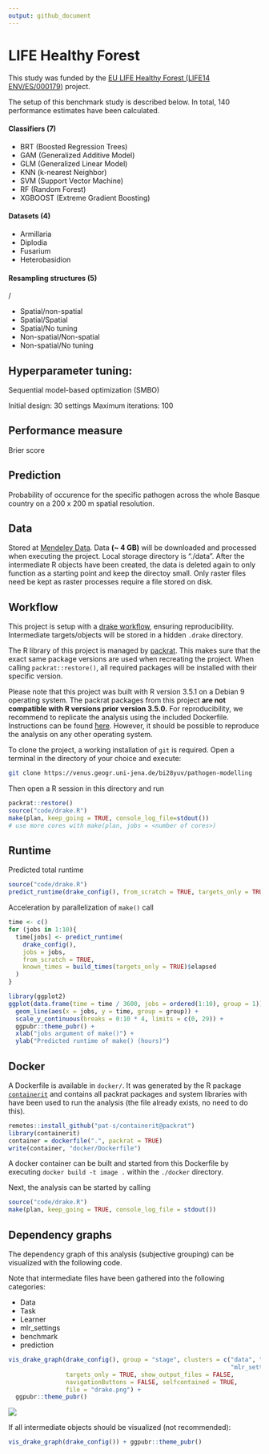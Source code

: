 ```yaml
---
output: github_document
---
```


# LIFE Healthy Forest

This study was funded by the [EU LIFE Healthy Forest (LIFE14 ENV/ES/000179)](http://ec.europa.eu/environment/life/project/Projects/index.cfm?fuseaction=search.dspPage&n_proj_id=5219) project.

The setup of this benchmark study is described below. 
In total, 140 performance estimates have been calculated.

#### Classifiers (7)

- BRT (Boosted Regression Trees)
- GAM (Generalized Additive Model)
- GLM (Generalized Linear Model)
- KNN (k-nearest Neighbor)
- SVM (Support Vector Machine)
- RF (Random Forest)
- XGBOOST (Extreme Gradient Boosting)

#### Datasets (4)

- Armillaria
- Diplodia
- Fusarium
- Heterobasidion

#### Resampling structures (5)

<performance estimation>/<hyperparameter tuning>

- Spatial/non-spatial
- Spatial/Spatial
- Spatial/No tuning
- Non-spatial/Non-spatial
- Non-spatial/No tuning

## Hyperparameter tuning: 

Sequential model-based optimization (SMBO)

Initial design: 30 settings
Maximum iterations: 100

## Performance measure

Brier score

## Prediction

Probability of occurence for the specific pathogen across the whole Basque country on a 200 x 200 m spatial resolution.

## Data

Stored at [Mendeley Data](http://dx.doi.org/10.17632/kmy95t22fy.1).
Data **(~ 4 GB)** will be downloaded and processed when executing the project.
Local storage directory is "./data".
After the intermediate R objects have been created, the data is deleted again to only function as a starting point and keep the directoy small.
Only raster files need be kept as raster processes require a file stored on disk.

## Workflow

This project is setup with a [drake workflow](https://github.com/ropensci/drake), ensuring reproducibility.
Intermediate targets/objects will be stored in a hidden `.drake` directory.

The R library of this project is managed by [packrat](https://rstudio.github.io/packrat/).
This makes sure that the exact same package versions are used when recreating the project.
When calling `packrat::restore()`, all required packages will be installed with their specific version.

Please note that this project was built with R version 3.5.1 on a Debian 9 operating system.
The packrat packages from this project **are not compatible with R versions prior version 3.5.0.**
For reproducibility, we recommend to replicate the analysis using the included Dockerfile.
Instructions can be found [ħere](https://venus.geogr.uni-jena.de/bi28yuv/pathogen-modelling#docker).
However, it should be possible to reproduce the analysis on any other operating system.

To clone the project, a working installation of `git` is required.
Open a terminal in the directory of your choice and execute:

```sh
git clone https://venus.geogr.uni-jena.de/bi28yuv/pathogen-modelling
```

Then open a R session in this directory and run

```r
packrat::restore()
source("code/drake.R")
make(plan, keep_going = TRUE, console_log_file=stdout()) 
# use more cores with make(plan, jobs = <number of cores>)
```

## Runtime

Predicted total runtime

```r
source("code/drake.R")
predict_runtime(drake_config(), from_scratch = TRUE, targets_only = TRUE)
```

Acceleration by parallelization of `make()` call

```r
time <- c()
for (jobs in 1:10){
  time[jobs] <- predict_runtime(
    drake_config(),
    jobs = jobs,
    from_scratch = TRUE,
    known_times = build_times(targets_only = TRUE)$elapsed
  )
}

library(ggplot2)
ggplot(data.frame(time = time / 3600, jobs = ordered(1:10), group = 1)) +
  geom_line(aes(x = jobs, y = time, group = group)) +
  scale_y_continuous(breaks = 0:10 * 4, limits = c(0, 29)) +
  ggpubr::theme_pubr() +
  xlab("jobs argument of make()") +
  ylab("Predicted runtime of make() (hours)")
```

## Docker

A Dockerfile is available in `docker/`.
It was generated by the R package [`containerit`](https://github.com/o2r-project/containerit) and contains all packrat packages and system libraries with have been used to run the analysis (the file already exists, no need to do this). 

```r
remotes::install_github("pat-s/containerit@packrat")
library(containerit)
container = dockerfile(".", packrat = TRUE)
write(container, "docker/Dockerfile")
```

A docker container can be built and started from this Dockerfile by executing `docker build -t image .` within the `./docker` directory.

Next, the analysis can be started by calling

```r
source("code/drake.R")
make(plan, keep_going = TRUE, console_log_file = stdout()) 
```

## Dependency graphs

The dependency graph of this analysis (subjective grouping) can be visualized with the following code.

Note that intermediate files have been gathered into the following categories:

- Data
- Task
- Learner
- mlr_settings
- benchmark
- prediction

```r
vis_drake_graph(drake_config(), group = "stage", clusters = c("data", "prediction",
                                                              "mlr_settings"),
                targets_only = TRUE, show_output_files = FALSE,
                navigationButtons = FALSE, selfcontained = TRUE,
                file = "drake.png") +
  ggpubr::theme_pubr()
```

![](./drake.png)

If all intermediate objects should be visualized (not recommended):

```r
vis_drake_graph(drake_config()) + ggpubr::theme_pubr()
```
